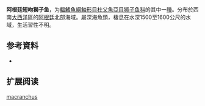 {{Speciesbox
| name = 阿根廷短吻獅子魚
| status = NE
| status_system = 
| image = 
| genus = Careproctus
| species = macranchus
| authority = [[Andriashev|Andriashev]], 1991
| synonyms = 
}}

'''阿根廷短吻獅子鱼'''，为[[輻鰭魚綱|輻鰭魚綱]][[鮋形目|鮋形目]][[杜父魚亞目|杜父魚亞目]][[狮子鱼科|狮子鱼科]]的其中一[[種|種]]。分布於西南[[大西洋|大西洋]]區的[[阿根廷|阿根廷]]北部海域。屬深海魚類，棲息在水深1500至1600公尺的水域，生活習性不明。

== 参考資料 ==
*{{FishBase_species|genus=Careproctus|species=macranchus|year=2011|month=12}}

== 扩展阅读 ==
{{refbegin}}
{{wikispecies-inline|Careproctus macranchus|阿根廷短吻獅子魚}}
{{refend}}
{{Taxonbar|from=Q2417741}}

[[Category:吻獅子魚属|macranchus]]


{{鮋形目小作品}}